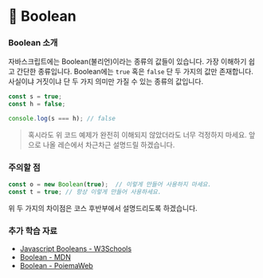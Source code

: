# 📗  Boolean

### Boolean 소개

자바스크립트에는 Boolean(불리언)이라는 종류의 값들이 있습니다. 가장 이해하기 쉽고 간단한 종류입니다. Boolean에는 `true` 혹은 `false` 단 두 가지의 값만 존재합니다. 사실이냐 거짓이냐 단 두 가지 의미만 가질 수 있는 종류의 값입니다.

```javascript
const s = true;
const h = false;

console.log(s === h); // false
```

> 혹시라도 위 코드 예제가 완전히 이해되지 않았더라도 너무 걱정하지 마세요. 앞으로 나올 레슨에서 차근차근 설명드릴 하겠습니다.

### 주의할 점

```javascript
const o = new Boolean(true);  // 이렇게 만들어 사용하지 마세요.
const t = true; // 항상 이렇게 만들어 사용하세요.
```

위 두 가지의 차이점은 코스 후반부에서 설명드리도록 하겠습니다.

### 추가 학습 자료

* [Javascript Booleans - W3Schools](https://www.w3schools.com/js/js\_booleans.asp)
* [Boolean - MDN](https://developer.mozilla.org/ko/docs/Web/JavaScript/Reference/Global\_Objects/Boolean)
* [Boolean - PoiemaWeb](https://poiemaweb.com/js-data-type-variable#113-boolean)